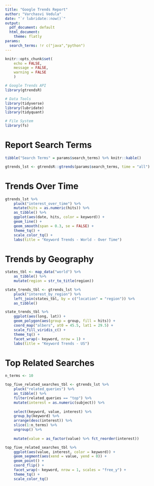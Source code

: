 ```yaml
---
title: "Google Trends Report"
author: "Varchasvi Vedula"
date: "`r lubridate::now()`"
output:
  pdf_document: default
  html_document:
    theme: flatly
params:
  search_terms: !r c("java","python")
---
```


```r
knitr::opts_chunk$set(
    echo = FALSE,
    message = FALSE,
    warning = FALSE
    )

# Google Trends API
library(gtrendsR)

# Data Tools
library(tidyverse)
library(lubridate)
library(tidyquant)

# File System
library(fs)
```

# Report Search Terms

```r
tibble("Search Terms" = params$search_terms) %>% knitr::kable()
```

```r
gtrends_lst <- gtrendsR::gtrends(params$search_terms, time = "all")
```


# Trends Over Time

```r
gtrends_lst %>% 
    pluck("interest_over_time") %>% 
    mutate(hits = as.numeric(hits)) %>%
    as_tibble() %>%
    ggplot(aes(date, hits, color = keyword)) +
    geom_line() +
    geom_smooth(span = 0.3, se = FALSE) +
    theme_tq() +
    scale_color_tq() +
    labs(title = "Keyword Trends - World - Over Time")
```

\newpage

# Trends by Geography

```r
states_tbl <- map_data("world") %>%
    as_tibble() %>%
    mutate(region = str_to_title(region))

state_trends_tbl <- gtrends_lst %>%
    pluck("interest_by_region") %>%
    left_join(states_tbl, by = c("location" = "region")) %>%
    as_tibble()

state_trends_tbl %>%
    ggplot(aes(long, lat)) +
    geom_polygon(aes(group = group, fill = hits)) +
    coord_map("albers", at0 = 45.5, lat1 = 29.5) +
    scale_fill_viridis_c() +
    theme_tq() +
    facet_wrap(~ keyword, nrow = 1) +
    labs(title = "Keyword Trends - US")
```

# Top Related Searches

```r
n_terms <- 10

top_five_related_searches_tbl <- gtrends_lst %>%
    pluck("related_queries") %>%
    as_tibble() %>%
    filter(related_queries == "top") %>%
    mutate(interest = as.numeric(subject)) %>%
    
    select(keyword, value, interest) %>%
    group_by(keyword) %>%
    arrange(desc(interest)) %>%
    slice(1:n_terms) %>%
    ungroup() %>%
    
    mutate(value = as_factor(value) %>% fct_reorder(interest))

top_five_related_searches_tbl %>%
    ggplot(aes(value, interest, color = keyword)) +
    geom_segment(aes(xend = value, yend = 0)) +
    geom_point() +
    coord_flip() +
    facet_wrap(~ keyword, nrow = 1, scales = "free_y") +
    theme_tq() +
    scale_color_tq()
```

